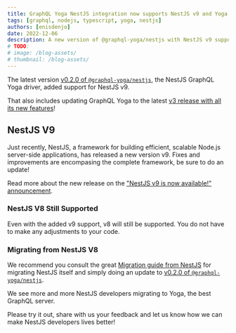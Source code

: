 ```yaml
---
title: GraphQL Yoga NestJS integration now supports NestJS v9 and Yoga v3
tags: [graphql, nodejs, typescript, yoga, nestjs]
authors: [enisdenjo]
date: 2022-12-06
description: A new version of @graphql-yoga/nestjs with NestJS v9 support is out!
# TODO:
# image: /blog-assets/
# thumbnail: /blog-assets/
---
```


The latest version [v0.2.0 of `@graphql-yoga/nestjs`](https://github.com/charlypoly/graphql-yoga-nestjs/releases/tag/v0.2.0), the NestJS GraphQL Yoga driver, added support for NestJS v9.

That also includes updating GraphQL Yoga to the latest [v3 release with all its new features](https://the-guild.dev/blog/graphql-yoga-v3)!

## NestJS V9

Just recently, NestJS, a framework for building efficient, scalable Node.js server-side applications, has released a new version v9. Fixes and improvements are encompasing the complete framework, be sure to do an update!

Read more about the new release on the ["NestJS v9 is now available!" announcement](https://trilon.io/blog/nestjs-9-is-now-available).

### NestJS V8 Still Supported

Even with the added v9 support, v8 will still be supported. You do not have to make any adjustments to your code.

### Migrating from NestJS V8

We recommend you consult the great [Migration guide from NestJS](https://docs.nestjs.com/migration-guide) for migrating NestJS itself and simply doing an update to [v0.2.0 of `@graphql-yoga/nestjs`](https://github.com/charlypoly/graphql-yoga-nestjs/releases/tag/v0.2.0).

We see more and more NestJS developers migrating to Yoga, the best GraphQL server.

Please try it out, share with us your feedback and let us know how we can make NestJS developers lives better!
